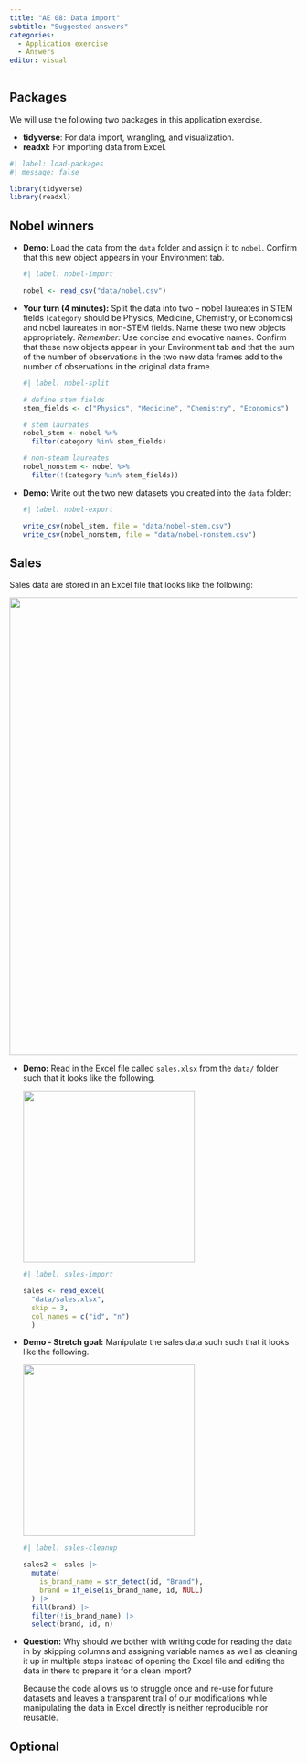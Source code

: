 ```yaml
---
title: "AE 08: Data import"
subtitle: "Suggested answers"
categories: 
  - Application exercise
  - Answers
editor: visual
---
```


## Packages

We will use the following two packages in this application exercise.

-   **tidyverse**: For data import, wrangling, and visualization.
-   **readxl:** For importing data from Excel.

```r
#| label: load-packages
#| message: false

library(tidyverse)
library(readxl)
```

## Nobel winners

-   **Demo:** Load the data from the `data` folder and assign it to `nobel`. Confirm that this new object appears in your Environment tab.

    ```r
    #| label: nobel-import
     
    nobel <- read_csv("data/nobel.csv")
    ```

<!-- -->

-   **Your turn (4 minutes):** Split the data into two -- nobel laureates in STEM fields (`category` should be Physics, Medicine, Chemistry, or Economics) and nobel laureates in non-STEM fields. Name these two new objects appropriately. *Remember:* Use concise and evocative names. Confirm that these new objects appear in your Environment tab and that the sum of the number of observations in the two new data frames add to the number of observations in the original data frame.

    ```r
    #| label: nobel-split

    # define stem fields
    stem_fields <- c("Physics", "Medicine", "Chemistry", "Economics")

    # stem laureates
    nobel_stem <- nobel %>%
      filter(category %in% stem_fields)

    # non-steam laureates
    nobel_nonstem <- nobel %>%
      filter(!(category %in% stem_fields))
    ```

-   **Demo:** Write out the two new datasets you created into the `data` folder:

    ```r
    #| label: nobel-export

    write_csv(nobel_stem, file = "data/nobel-stem.csv")
    write_csv(nobel_nonstem, file = "data/nobel-nonstem.csv")
    ```

## Sales

Sales data are stored in an Excel file that looks like the following:

![](images/salex-excel.png){fig-align="center" width="801"}

-   **Demo:** Read in the Excel file called `sales.xlsx` from the `data/` folder such that it looks like the following.

    ![](images/sales-1.png){width="300"}

    ```r
    #| label: sales-import

    sales <- read_excel(
      "data/sales.xlsx", 
      skip = 3,
      col_names = c("id", "n")
      )
    ```

-   **Demo - Stretch goal:** Manipulate the sales data such such that it looks like the following.

    ![](images/sales-2.png){width="300"}

    ```r
    #| label: sales-cleanup

    sales2 <- sales |>
      mutate(
        is_brand_name = str_detect(id, "Brand"),
        brand = if_else(is_brand_name, id, NULL)
      ) |>
      fill(brand) |>
      filter(!is_brand_name) |>
      select(brand, id, n)
    ```

<!-- -->

-   **Question:** Why should we bother with writing code for reading the data in by skipping columns and assigning variable names as well as cleaning it up in multiple steps instead of opening the Excel file and editing the data in there to prepare it for a clean import?

    Because the code allows us to struggle once and re-use for future datasets and leaves a transparent trail of our modifications while manipulating the data in Excel directly is neither reproducible nor reusable.

## Optional
